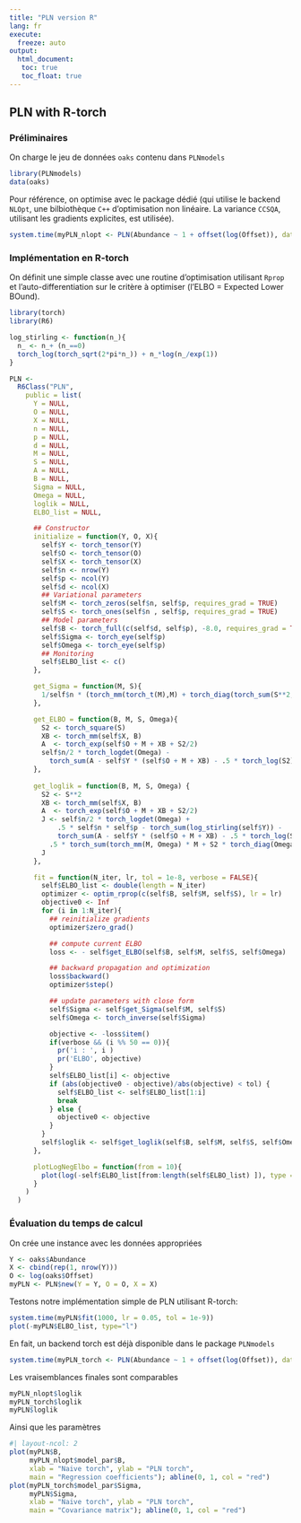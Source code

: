 ```yaml
---
title: "PLN version R"
lang: fr
execute: 
  freeze: auto
output: 
  html_document:
   toc: true
   toc_float: true
---
```


## PLN with R-torch

### Préliminaires

On charge le jeu de données `oaks` contenu dans `PLNmodels`

```r
library(PLNmodels)
data(oaks)
```

Pour référence, on optimise avec le package dédié (qui utilise le backend `NLOpt`, une bilbiothèque `C++` d'optimisation non linéaire. La variance `CCSQA`, utilisant les gradients explicites, est utilisée). 

```r
system.time(myPLN_nlopt <- PLN(Abundance ~ 1 + offset(log(Offset)), data = oaks))
```

### Implémentation en R-torch

On définit une simple classe avec une routine d'optimisation utilisant `Rprop` et l'auto-differentiation sur le critère à optimiser (l'ELBO = Expected Lower BOund).

```r
library(torch)
library(R6)

log_stirling <- function(n_){
  n_ <- n_+ (n_==0)
  torch_log(torch_sqrt(2*pi*n_)) + n_*log(n_/exp(1))
}

PLN <-
  R6Class("PLN",
    public = list(
      Y = NULL,
      O = NULL,
      X = NULL,
      n = NULL,
      p = NULL,
      d = NULL,
      M = NULL,
      S = NULL,
      A = NULL,
      B = NULL,
      Sigma = NULL,
      Omega = NULL,
      loglik = NULL,
      ELBO_list = NULL,

      ## Constructor
      initialize = function(Y, O, X){
        self$Y <- torch_tensor(Y)
        self$O <- torch_tensor(O)
        self$X <- torch_tensor(X)
        self$n <- nrow(Y)
        self$p <- ncol(Y)
        self$d <- ncol(X)
        ## Variational parameters
        self$M <- torch_zeros(self$n, self$p, requires_grad = TRUE)
        self$S <- torch_ones(self$n , self$p, requires_grad = TRUE)
        ## Model parameters
        self$B <- torch_full(c(self$d, self$p), -8.0, requires_grad = TRUE)
        self$Sigma <- torch_eye(self$p)
        self$Omega <- torch_eye(self$p)
        ## Monitoring
        self$ELBO_list <- c()
      },

      get_Sigma = function(M, S){
        1/self$n * (torch_mm(torch_t(M),M) + torch_diag(torch_sum(S**2, dim = 1)))
      },

      get_ELBO = function(B, M, S, Omega){
        S2 <- torch_square(S)
        XB <- torch_mm(self$X, B)
        A  <- torch_exp(self$O + M + XB + S2/2)
        self$n/2 * torch_logdet(Omega) -
          torch_sum(A - self$Y * (self$O + M + XB) - .5 * torch_log(S2))
      },
    
      get_loglik = function(B, M, S, Omega) {
        S2 <- S**2
        XB <- torch_mm(self$X, B)
        A  <- torch_exp(self$O + M + XB + S2/2)
        J <- self$n/2 * torch_logdet(Omega) + 
            .5 * self$n * self$p - torch_sum(log_stirling(self$Y)) -
            torch_sum(A - self$Y * (self$O + M + XB) - .5 * torch_log(S2)) -
          .5 * torch_sum(torch_mm(M, Omega) * M + S2 * torch_diag(Omega))
        J
      },

      fit = function(N_iter, lr, tol = 1e-8, verbose = FALSE){
        self$ELBO_list <- double(length = N_iter)
        optimizer <- optim_rprop(c(self$B, self$M, self$S), lr = lr)
        objective0 <- Inf
        for (i in 1:N_iter){
          ## reinitialize gradients
          optimizer$zero_grad()

          ## compute current ELBO
          loss <- - self$get_ELBO(self$B, self$M, self$S, self$Omega)

          ## backward propagation and optimization
          loss$backward()
          optimizer$step()

          ## update parameters with close form
          self$Sigma <- self$get_Sigma(self$M, self$S)
          self$Omega <- torch_inverse(self$Sigma)

          objective <- -loss$item()
          if(verbose && (i %% 50 == 0)){
            pr('i : ', i )
            pr('ELBO', objective)
          }
          self$ELBO_list[i] <- objective
          if (abs(objective0 - objective)/abs(objective) < tol) {
            self$ELBO_list <- self$ELBO_list[1:i]
            break
          } else {
            objective0 <- objective
          }
        }
        self$loglik <- self$get_loglik(self$B, self$M, self$S, self$Omega)
      },

      plotLogNegElbo = function(from = 10){
        plot(log(-self$ELBO_list[from:length(self$ELBO_list) ]), type = "l")
      }
    )
  )
```

### Évaluation du temps de calcul

On crée une instance avec les données appropriées

```r
Y <- oaks$Abundance
X <- cbind(rep(1, nrow(Y)))
O <- log(oaks$Offset)
myPLN <- PLN$new(Y = Y, O = O, X = X)
```

Testons notre implémentation simple de PLN utilisant R-torch:

```r
system.time(myPLN$fit(1000, lr = 0.05, tol = 1e-9))
plot(-myPLN$ELBO_list, type="l")
```

En fait, un backend torch est déjà disponible dans le package `PLNmodels`

```r
system.time(myPLN_torch <- PLN(Abundance ~ 1 + offset(log(Offset)), data = oaks, control = PLN_param(backend = 'torch', config_optim = list(lr = 0.01))))
```

Les vraisemblances finales sont comparables

```r
myPLN_nlopt$loglik
myPLN_torch$loglik
myPLN$loglik
```

Ainsi que les paramètres
```r
#| layout-ncol: 2
plot(myPLN$B,
     myPLN_nlopt$model_par$B, 
     xlab = "Naive torch", ylab = "PLN torch", 
     main = "Regression coefficients"); abline(0, 1, col = "red")
plot(myPLN_torch$model_par$Sigma,
     myPLN$Sigma,
     xlab = "Naive torch", ylab = "PLN torch", 
     main = "Covariance matrix"); abline(0, 1, col = "red")
```
